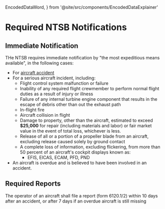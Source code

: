   EncodedDataWord,
} from '@site/src/components/EncodedDataExplainer'

# Required NTSB Notifications

## Immediate Notification

THe NTSB requires immediate notification by "the most expeditious means
available", in the following cases:

- For [aircraft accident](/docs/topics/regulations/ntsb/accidents)
- For a serious aircraft incident, including:
  - Flight control system malfunction or failure
  - Inability of any required flight crewmember to perform normal flight duties
    as a result of injury or illness
  - Failure of any internal turbine engine component that results in the escape
    of debris other than out the exhaust path
  - In-flight fire
  - Aircraft collision in flight
  - Damage to property, other than the aircraft, estimated to exceed **$25,000**
    for repair (including materials and labor) or fair market value in the event
    of total loss, whichever is less.
  - Release of all or a portion of a propeller blade from an aircraft, excluding
    release caused solely by ground contact
  - A complete loss of information, excluding flickering, from more than 50
    percent of an aircraft's cockpit displays known as:
    - EFIS, EICAS, ECAM, PFD, PND
- An aircraft is overdue and is believed to have been involved in an accident.

<Reg title="49" part="830.5" />

## Required Reports

The operator of an aircraft shall file a report (form 6120.1/2) within 10 days
after an accident, or after 7 days if an overdue aircraft is still missing

<Reg title="49" part="830.15" />
